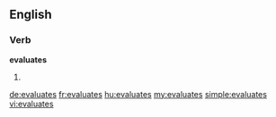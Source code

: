 ==English==

===Verb===
'''evaluates'''

# {{third-person singular of|evaluate}}

[[de:evaluates]]
[[fr:evaluates]]
[[hu:evaluates]]
[[my:evaluates]]
[[simple:evaluates]]
[[vi:evaluates]]